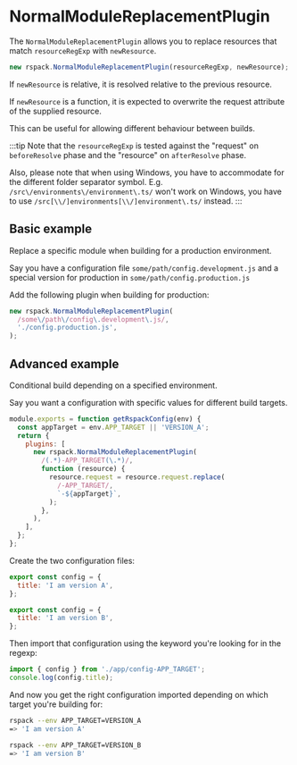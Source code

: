 
<WebpackLicense from="https://webpack.js.org/plugins/normal-module-replacement-plugin/" />

# NormalModuleReplacementPlugin

The `NormalModuleReplacementPlugin` allows you to replace resources that match `resourceRegExp` with `newResource`.

```js
new rspack.NormalModuleReplacementPlugin(resourceRegExp, newResource);
```

If `newResource` is relative, it is resolved relative to the previous resource.

If `newResource` is a function, it is expected to overwrite the request attribute of the supplied resource.

This can be useful for allowing different behaviour between builds.

:::tip
Note that the `resourceRegExp` is tested against the "request" on `beforeResolve` phase and the "resource" on `afterResolve` phase.

Also, please note that when using Windows, you have to accommodate for the different folder separator symbol. E.g. `/src\/environments\/environment\.ts/` won't work on Windows, you have to use `/src[\\/]environments[\\/]environment\.ts/` instead.
:::

## Basic example

Replace a specific module when building for a production environment.

Say you have a configuration file `some/path/config.development.js` and a special version for production in `some/path/config.production.js`

Add the following plugin when building for production:

```js
new rspack.NormalModuleReplacementPlugin(
  /some\/path\/config\.development\.js/,
  './config.production.js',
);
```

## Advanced example

Conditional build depending on a specified environment.

Say you want a configuration with specific values for different build targets.

```js
module.exports = function getRspackConfig(env) {
  const appTarget = env.APP_TARGET || 'VERSION_A';
  return {
    plugins: [
      new rspack.NormalModuleReplacementPlugin(
        /(.*)-APP_TARGET(\.*)/,
        function (resource) {
          resource.request = resource.request.replace(
            /-APP_TARGET/,
            `-${appTarget}`,
          );
        },
      ),
    ],
  };
};
```

Create the two configuration files:

```js title="app/config-VERSION_A.js"
export const config = {
  title: 'I am version A',
};
```

```js title="app/config-VERSION_B.js"
export const config = {
  title: 'I am version B',
};
```

Then import that configuration using the keyword you're looking for in the regexp:

```js
import { config } from './app/config-APP_TARGET';
console.log(config.title);
```

And now you get the right configuration imported depending on which target you're building for:

```bash
rspack --env APP_TARGET=VERSION_A
=> 'I am version A'

rspack --env APP_TARGET=VERSION_B
=> 'I am version B'
```
